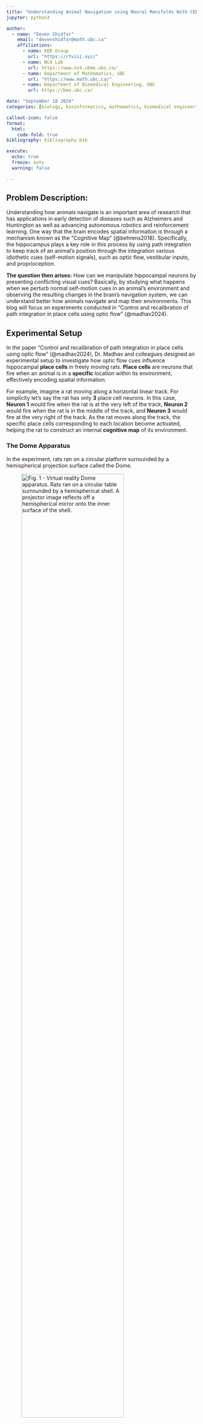```yaml
---
title: "Understanding Animal Navigation using Neural Manifolds With CEBRA"
jupyter: python3

author:
  - name: "Deven Shidfar" 
    email: "devenshidfar@math.ubc.ca"
    affiliations:
      - name: KDD Group
        url: "https://rtviii.xyz/"
      - name: NC4 Lab
        url: https://www.nc4.sbme.ubc.ca/
      - name: Department of Mathematics, UBC
        url: "https://www.math.ubc.ca/"
      - name: Department of Biomedical Engineering, UBC
        url: https://bme.ubc.ca/

date: "September 18 2024"
categories: [biology, bioinformatics, mathematics, biomedical engineering, neuroscience]    

callout-icon: false
format:
  html:
    code-fold: true
bibliography: bibliography.bib

execute:
  echo: true
  freeze: auto
  warning: false

---
```


## Problem Description:
Understanding how animals navigate is an important area of research that has applications in early detection of diseases such as Alzheimers and Huntington as well as advancing autonomous robotics and reinforcement learning. One way that the brain encodes spatial information is through a mechanism known as the "Cognitive Map" (@behrens2018). Specifically, the hippocampus plays a key role in this process by using path integration to keep track of an animal's position through the integration various idiothetic cues (self-motion signals), such as optic flow, vestibular inputs, and proprioception. 

**The question then arises:** How can we manipulate hippocampal neurons by presenting conflicting visual cues? Basically, by studying what happens when we perturb normal self-motion cues in an animal's environment and observing the resulting changes in the brain's navigation system, we can understand better how animals navigate and map their environments. This blog will focus on experiments conducted in "Control and recalibration of path integration in place cells using optic flow" (@madhav2024).

## Experimental Setup
In the paper "Control and recalibration of path integration in place cells using optic flow" (@madhav2024), Dr. Madhav and colleagues designed an experimental setup to investigate how optic flow cues influence hippocampal **place cells** in freely moving rats. **Place cells** are neurons that fire when an animal is in a **specific** location within its environment, effectively encoding spatial information. 

For example, imagine a rat moving along a horizontal linear track. For simplicity let's say the rat has only **3** place cell neurons. In this case, **Neuron 1** would fire when the rat is at the very left of the track, **Neuron 2** would fire when the rat is in the middle of the track, and **Neuron 3** would fire at the very right of the track. As the rat moves along the track, the specific place cells corresponding to each location become activated, helping the rat to construct an internal **cognitive map** of its environment.

### The Dome Apparatus
In the experiment, rats ran on a circular platform surrounded by a hemispherical projection surface called the Dome. 

::: {#vr_dome .cell .figure}
![Fig. 1 - Virtual reality Dome
apparatus. Rats ran on a circular table surrounded by a
hemispherical shell. A projector image reflects off a hemispherical mirror onto
the inner surface of the shell.](images/dome_apparatus.jpeg){ width=80% }
:::

The dome projected moving stripes that provided controlled optic flow cues. The movement of the stripes was tied to the rats' movement, with the stripe gain ($\mathcal{S}$) determining the relationship between the rat's speed and the stripes' speed.

- $\mathcal{S}$ = 1: Stripes are stationary relative to the lab frame, meaning the rat is not recieving conflicting cues.

- $\mathcal{S}$ > 1: Stripes move opposite to the rat's direction, causing the rat to percieve itself as moving faster than it is.

- $\mathcal{S}$ < 1: Stripes move in the same direction but slower than the rat, causing the rat to percieve itself as moving slower than it is.

Electrodes were inserted into the **CA1** of the hippocampus of **male evan's rats** and spike rate neural activity was recorded during the experiment. Dr. Madhav and colleagues introduce a value $\mathcal{H}$, called the **Hippocampal Gain**. It is defined as the relationship between the rat's physical movement and the updating of its position on the internal hippocampal map. Specifically,

$$
  \mathcal{H} = \frac{\text{distance travelled in hippocampal reference frame}}{\text{distance travelled in lab reference frame}}.
$$


In this equation, **distance travelled in the hippocampal frame** refers to the distance that the rat **"thinks"** it's moving.

- $\mathcal{H = 1}$: The rat perceives itself as moving the "correct" speed

- $\mathcal{H > 1}$: The rat perceives itself as moving faster than it actually is with respect to the lab frame.

- $\mathcal{H < 1}$: The rat perceives itself as moving slower than it actually is with respect to the lab frame.

$\mathcal{H}$ gives valuable insights into how these visual cues such as the moving stripes affect the rats' internal **cognitive map** during the task. It gives an understanding of how the rats update their **perceived** position in the environment.

For example, an $\mathcal{H}$ value of 2, would mean that the rat **perceives** itself as moving twice as fast as it actually is. Consequently each place cell corresponding to a specific **location** in the maze, will fire twice per lap rather than once.

### Crux of the problem
**Method of Determining $\mathcal{H}$**: Traditionally, $\mathcal{H}$ is determined by analyzing the spatial periodicity of place cell firing over multiple laps using **Fourier transforms**, as seen in (@jayakumar2019,@madhav2024). However, this method is cumbersome and lacks temporal precision **within** individual laps. A more precise, **within-lap** decoding of Hippocampal Gain  ($\mathcal{H}$) could provide a deeper understanding of how path integration updates occur with finer **temporal resolution**. This could lead to new insights into how the brain updates its **cognitive map**when receiving conflicting visual cues.

## Main Goal
Our main goal is therefore to determine this $\mathcal{H}$ value without using a Fourier Transform and instead somehow find a **temporally finer**, within lap estimation of $\mathcal{H}$. Some key questions that **motivate** this research include:

- How does the **velocity** of the rat affect the $\mathcal{H}$ value?

- What patterns does the $\mathcal{H}$ value exhibit over the course of a lap? Does it relate to **other** behavioural variables?

- Can we somehow decode the hippocampal gain **online**, by looking only at the raw neural data? (this is a longer term goal.)

We turn to **CEBRA** @schneider2023 to address this question and explore some potential answers. In the next section, we will see how **CEBRA** can help decode $\mathcal{H}$ reliably. 

The basic idea is **as follows**: First, we aim to project the neural data into some latent space (likely, but not necessarily a lower dimensional space). In this space, we want the points to map out the topology of the task - specifically, to encode **hippocampal position** (the rat's position in the hippocampal reference frame). 

We assume that this task forms a **1D ring topology**, given the cyclic nature of the dome setup and the periodic firing of place cells.
Our first goal is to validate and construct a latent parametrization of this manifold, specifically designed to directly reflect the **hippocampal position**. With an accurate hippocampal position parametrization, we could then decode $\mathcal{H}$, giving us a more temporally fine estimation of $\mathcal{H}$. 

Next, we move on to what **CEBRA** is and how it can help us achieve our goal.

## What is CEBRA?

**CEBRA**, introduced in @schneider2023, is a powerful self-supervised learning algorithm designed to create consistent, interpretable embeddings of high-dimensional neural recordings using auxiliary variables such as behavior or time. CEBRA generates consistent embeddings across trials, animals, and even different recording modalities​.

In our analysis, we will use the **discovery mode* of CEBRA, with only time as our auxiliary variable. CEBRA is implemented in python, with extensive documentation and demos for users. The code and data used in the paper is open source.

### The Need for CEBRA

In neuroscience, understanding how neural populations encode behavior is a large challenge. Traditional linear methods like PCA, or even non-linear approaches like UMAP and t-SNE, fall short because they fail to capture temporal dynamics and lack consistency across different sessions or animals. CEBRA addresses these limitations by using contrastive learning to structure the embedding space around auxiliary variables such as time. The ability to encode temporal information makes CEBRA a powerful tool for analyzing our neural data, as time plays a crucial role in our experimental set up.

### How Does CEBRA Work?

CEBRA uses a convolutional neural network (CNN) encoder trained with contrastive learning to produce a latent space. The algorithm identifies positive and negative pairs of data points, using temporal proximity to structure the embedding space. For example, in our experiment, data points that are temporally close will be mapped closer together in the latent space, while those further apart in time will be separated​.

### Key Features of CEBRA

- **Nonlinear Embedding**: CEBRA allows the discovery of non linear patterns in neural data.

- **Consistency Across Sessions and Animals**: Unlike other methods, CEBRA produces embeddings that are consistent across animals and sessions, making it highly generalizable for multi-session or multi-animal experiments.

- **Temporal Encoding**: CEBRA captures neural representations with high temporal resolution, enabling finer decoding of neural activity over time.

### CEBRA Architecture

#### CNN
In CEBRA, the first layer is a **Convolutional Neural Network (CNN)**, which serves as the encoder that processes the high-dimensional neural time series data, such as spike trains, into a lower-dimensional latent space. The CNN's primary role is to transform the neural activity into representations that capture the underlying neural dynamics (in our case, hippocampal place cell firing). The CNN is designed to detect and extract hierarchical features from the neural data. This is especially effective in identifying spatial and temporal patterns in the neural activity. For example, in the case of neural recordings, the CNN could extract firing rate patterns or local correlations between neurons. This is useful for our purposes since we want to know how the neurons relate to one another at a population level as the mouse traverses the dome apparatus. These layers are followed by fully connected layers (typical in a CNN) that map the high-level features into a compact, low-dimensional representation or **embedding**.

#### Contrastive Learning

Once the latent space is produced, it is then trained on a network using a **contrastive learning loss function**. In CEBRA, this is achieved through **InfoNCE** (Noise Contrastive Estimation), which encourages the model to distinguish between similar (positive) and dissimilar (negative) samples.

The loss function is defined as:

$$
\mathcal{L} = - \log \frac{\exp(\text{sim}(f(x), f(y^+)) / \tau)}{\exp(\text{sim}(f(x), f(y^+)) / \tau) + \sum_{i=1}^{K} \exp(\text{sim}(f(x), f(y_i^-)) / \tau)}
$$


Where f(x) and f(y) are the **encoded representations** of the neural data after passing through the CNN, $ \text{sim}(f(x), f(y)) $ is a similarity measure between two embeddings, implemented as **cosine similarity**, $\{y^+}$ represents the **positive pair** (similar to $ x $ in time), $ y_i^- $ represents the **negative pairs** (dissimilar to $ x $ in time), $ \tau $ is a **temperature parameter** that controls the sharpness of the distribution.


Note that the similarity measure depends on the CEBRA mode used, and we have used time as our similarity measure. The contrastive loss encourages the encoder to map temporally close data points (positive pairs) to close points in the latent space, while mapping temporally distant data points (negative pairs) further apart. This way, the embeddings reflect the temporal structure of the data. The final output is then the embedding value in the latent space. Below is a schematic taken from the original paper, showing the CEBRA architecture.

<br>

::: {#cebra_pipeline .cell .figure}
![Figure 1 - CEBRA Architecture](images/CEBRA_pipeline.png){ width=100% }
:::

<br>

Once we obtain the neural embeddings from CEBRA, the next step is to determine the underlying manifold that describes structure of the resulting point cloud. For example, let's consider the output of a CEBRA embedding from one experimental session.

<br>

::: {#hipp_angle_no_curve .cell .figure}
![Figure 2: Cebra Embedding for an experiment with Hippocampal Position Annotated as a Color Map](images/hipp_angle_no_curve.gif){ width=80% }
:::

<br>

The embedding appears to form a 1D circle in 3D space. We can also see that the hippocampal position correctly traces the rat's hippocampal position throughout the experiment. This observation aligns with our expectations, since we predict that the neural activity encodes the **hippocampal reference frame** position, not the **lab frame** position. To validate the 1D ring topology, we apply a technique known as Persistent Homology.

## Persistent Homology
Persistent homology allows us to quantify and verify the topological features of our embedded space. Specifically, we want to validate the assumption that the neural representation forms a 1D ring manifold, which corresponds to the rat’s navigation behavior within the environment. The idea of persistent homology is to create spheres of varying radii around each point in the point cloud, and from those spheres, track how the topological features of the shape change as the radius grows. By systematically increasing the radius, we can observe when distinct clusters merge, when loops (1D holes) appear, and when higher-dimensional voids form. These features persist across different radius sizes, and their persistence provides a measure of their significance. In the context of neural data, this allows us to detect the underlying topological structure of the manifold. Below is a figure describing showing this method @schneider2023:

<br>

::: {#betti_numbers .cell .figure}
![Figure 3: Persistent Homology](images/persistent_cohomology.jpeg){ width=80% }
:::

<br>

### Validating a 1D Ring Manifold

To confirm the circular nature of the embedding, we analyze the Betti numbers derived from the point cloud. Betti numbers describe the topological features of a space, with the $ k $-th Betti number counting the number of $ k $-dimensional "holes" in the manifold. Below is a figure showing a few basic topological spaces and their corresponding Betti numbers @walker2008:

<br>

::: {#betti_numbers .cell .figure}
![Figure 3: Some simple topological spaces and their Betti numbers ](images/betti_numbers_illustrate.png){ width=80% }
:::

<br>

For a 1D ring, the expected Betti numbers are:
$$
\beta_0 = 1 : \text{One connected component.}
$$
$$
\beta_1 = 1 : \text{One 1D hole (i.e., the circular loop).}
$$
$$
\beta_2 = 0 : \text{No 2D voids.}
$$

Thus, the expected Betti numbers for our manifold are (1, 1, 0). If the Betti numbers extracted from the persistent homology analysis align with these values, it confirms that the neural dynamics trace a 1D circular trajectory, supporting our hypothesis that the hippocampal representation forms a ring corresponding to the rat’s navigation path.

## SPUD Method
Once we've validated the assumption that our data forms a 1D ring manifold, we can proceed to fitting a spline to the data. There are many different methods, but the one chosen for this purpose was taken from @chaudhuri2019, called Spline Parametrization and SPUD. They worked with similar experiments and goals. The spline is defined by a set of points, or knots, which are initialized using kmedoids clustering @jin2011. The knots are then fit to the data further by minimizing a loss function defined as follows:

$$
\text{cost} = \text{dist} + \text{curvature} + \text{length} - \text{log(density)}
$$

where *dist* is the distance of each point to the spline, *curvature* is the total curvature of the spline, *length* is the total length of the spline, and *density* is the point cloud density of each knot.

### Overview of the SPUD Method

Spline Parameterization for Unsupervised Decoding (SPUD) @chaudhuri2019 is a multi-step method designed to parametrize a neural manifold. The goal of SPUD is to provide an **on-manifold local parameterization** using a **local coordinate system** rather than a global one. This method is particularly useful when dealing with **topologically non-trivial variables** that have a circular structure. The researchers developed this method to understand head direction representations in rats moving in a 2D environment.

**Spline Parameterization**: SPUD parameterizes the manifold by first fitting a spline to the underlying structure. @chaudhuri2019 demonstrated that this works for head direction cells in mice to accurately parametrize, i.e. decode the head direction. Our goal is to have the parametrization accurately decode our latent variable of interest, the Hippocampal Gain ($\mathcal{H}$).

### Deciding the Parameterization of the Latent Variable

#### Natural Parametrization

A **natural parameterization** would mean that equal distances in the embedding space correspond to equal changes in the latent variable. The belief in the **natural parameterization** is rooted in the idea that neural systems allocate resources based on the significance or frequency of stimuli. For example, in systems like the visual cortex, stimuli that occur frequently (e.g., vertical or horizontal orientations) might be encoded with higher resolution. However, for systems like head direction, where all angles are equally probable, the natural parameterization reflects this uniform encoding strategy, with no overrepresentation of certain angles (@chaudhuri2019). This would be expected with the hippocampal formation as well, that no place in a non biased circular maze should be allocated extra resources than another place in the maze.

#### Alternative Parameterization and its Limitations

An alternative parameterization method was considered, in which intervals between consecutive knots in the spline were set to represent equal changes in the latent variable. This approach was designed to counteract any potential biases in the data due to over- or under-sampling in certain regions of the manifold.

However, this alternative was not determined to be effective in practice by @chaudhuri2019. Given sufficient data, the natural parameterization performed better, supporting the conclusion that it better reflects how neural systems encode variables. In preliminary results, this is what seems to be the case for our experiment. Look to the following figure, in which a spline is fit to the data and a color map is applied to the natural parametrization. We can see that it aligns almost exactly with the hippocampal angle. Great, that's exactly what we wanted!

<br>

::: {#hipp_angle_with_curve .cell .figure}
![Figure 4: Spline fit on CEBRA embedding](images/hipp_angle.gif){ width=80% }
:::

<br>

So, what do we do now?

## Decoding Hippocampal Gain  ($\mathcal{H}$)

### Final Step
The next step is to determine if we can accurately decode Hippocampal Gain from the CEBRA embedding *alone*. The method to do this is straightforward (after all the setup is complete). Once we have parametrized the spline accurately to the neural data, we calculate the hippocampal gain by comparing the distance traveled in the neural manifold (derived from our spline) to the distance in the lab frame (actual movement of the rat).

The idea is that:

$$
\mathcal{H} = \frac{\theta_\mathcal{H}}{\theta_\mathcal{L}}
$$

where $\theta_H$ is the change in distance in the hippocampal reference frame, decoded from our spline parametrization of the neural manifold, and $\theta_L$ is the physical distance traveled by the rat in the lab frame.

Note that this is actually just the original definition of $ \mathcal{H} $, but now $\theta_H$ is determined by our spline parameter, not the Fourier Transform method.

For example, let’s take a time interval, say 1–2 seconds. To determine the hippocampal gain within that frame, we observe where the neural activity at times 1 and 2 maps in our manifold, calling these $ \theta_{H1} $ and $ \theta_{H2} $, respectively. Then, using the lab frame angles at times 1 and 2, which we’ll call $ \theta_{L1} $ and $ \theta_{L2} $, we find that:

$$
  \mathcal{H}(\text{between } t=1 \text{ and } t=2) = \frac{\theta_{\mathcal{H2}} - \theta_{\mathcal{H1}}}{\theta_{\mathcal{L2}} - \theta_{\mathcal{L1}}}
$$

We can apply this approach to any time interval (up to our sampling rate) to determine our $H$ value with precision.

## Next steps

Next steps will be to first validate our natural parametrization quantitavely among the many experiments to see how accurately it decodes hippocampal position. And then to actually decode the hippocampal gain and explore the results we get and (hopefully) gain new insights into the neural mechanisms of navigation.

1. **Validate the Natural Parametrization**: We will quantitatively assess the accuracy of our natural parametrization across multiple experiments to ensure it reliably decodes hippocampal position. This validation will confirm that the manifold is a faithful representation of the neural dynamics.

2. **Decode the Hippocampal Gain**: Once validated, we will proceed with decoding the hippocampal gain ($H$) from the neural manifold and explore the results. This analysis will allow us to gain new insights into the neural mechanisms underlying navigation and path integration, potentially revealing novel aspects of how the hippocampus processes spatial information.

3. **Apply to New Sessions**:  We can then leverage the cross-session consistency of CEBRA embeddings to apply this method to knew experimental sessions and modalities.
